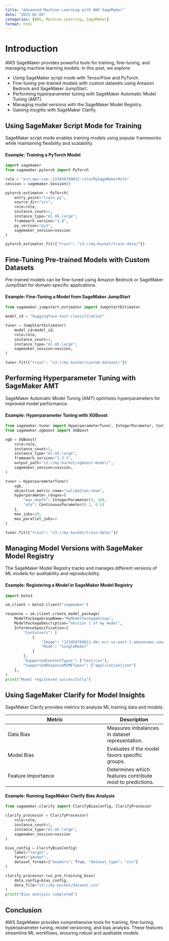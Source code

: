 ```yaml
---
title: "Advanced Machine Learning with AWS SageMaker"
date: "2025-02-04"
categories: [AWS, Machine Learning, SageMaker]
format: html
---
```


# Introduction
AWS SageMaker provides powerful tools for training, fine-tuning, and managing machine learning models. In this post, we explore:

- Using SageMaker script mode with TensorFlow and PyTorch.
- Fine-tuning pre-trained models with custom datasets using Amazon Bedrock and SageMaker JumpStart.
- Performing hyperparameter tuning with SageMaker Automatic Model Tuning (AMT).
- Managing model versions with the SageMaker Model Registry.
- Gaining insights with SageMaker Clarify.

## Using SageMaker Script Mode for Training
SageMaker script mode enables training models using popular frameworks while maintaining flexibility and scalability.

#### Example: Training a PyTorch Model
```python
import sagemaker
from sagemaker.pytorch import PyTorch

role = "arn:aws:iam::123456789012:role/MySageMakerRole"
session = sagemaker.Session()

pytorch_estimator = PyTorch(
    entry_point="train.py",
    source_dir="src",
    role=role,
    instance_count=1,
    instance_type="ml.m5.large",
    framework_version="1.8",
    py_version="py3",
    sagemaker_session=session
)

pytorch_estimator.fit({"train": "s3://my-bucket/train-data/"})
```

## Fine-Tuning Pre-trained Models with Custom Datasets
Pre-trained models can be fine-tuned using Amazon Bedrock or SageMaker JumpStart for domain-specific applications.

#### Example: Fine-Tuning a Model from SageMaker JumpStart
```python
from sagemaker.jumpstart.estimator import JumpStartEstimator

model_id = "huggingface-text-classification"

tuner = JumpStartEstimator(
    model_id=model_id,
    role=role,
    instance_count=1,
    instance_type="ml.m5.large",
    sagemaker_session=session,
)

tuner.fit({"train": "s3://my-bucket/custom-dataset/"})
```

## Performing Hyperparameter Tuning with SageMaker AMT
SageMaker Automatic Model Tuning (AMT) optimizes hyperparameters for improved model performance.

#### Example: Hyperparameter Tuning with XGBoost
```python
from sagemaker.tuner import HyperparameterTuner, IntegerParameter, ContinuousParameter
from sagemaker.xgboost import XGBoost

xgb = XGBoost(
    role=role,
    instance_count=1,
    instance_type="ml.m5.large",
    framework_version="1.3-1",
    output_path="s3://my-bucket/xgboost-model/",
    sagemaker_session=session,
)

tuner = HyperparameterTuner(
    xgb,
    objective_metric_name="validation:rmse",
    hyperparameter_ranges={
        "max_depth": IntegerParameter(3, 10),
        "eta": ContinuousParameter(0.1, 0.5)
    },
    max_jobs=10,
    max_parallel_jobs=2
)

tuner.fit({"train": "s3://my-bucket/train-data/"})
```

## Managing Model Versions with SageMaker Model Registry
The SageMaker Model Registry tracks and manages different versions of ML models for auditability and reproducibility.

#### Example: Registering a Model in SageMaker Model Registry
```python
import boto3

sm_client = boto3.client("sagemaker")

response = sm_client.create_model_package(
    ModelPackageGroupName="MyModelPackageGroup",
    ModelPackageDescription="Version 1 of my model",
    InferenceSpecification={
        "Containers": [
            {
                "Image": "123456789012.dkr.ecr.us-east-1.amazonaws.com/my-model:latest",
                "Mode": "SingleModel"
            }
        ],
        "SupportedContentTypes": ["text/csv"],
        "SupportedResponseMIMETypes": ["application/json"]
    },
)
print("Model registered successfully")
```

## Using SageMaker Clarify for Model Insights
SageMaker Clarify provides metrics to analyze ML training data and models.

| Metric                | Description |
|----------------------|-------------|
| Data Bias            | Measures imbalances in dataset representation. |
| Model Bias           | Evaluates if the model favors specific groups. |
| Feature Importance   | Determines which features contribute most to predictions. |

#### Example: Running SageMaker Clarify Bias Analysis
```python
from sagemaker.clarify import ClarifyBiasConfig, ClarifyProcessor

clarify_processor = ClarifyProcessor(
    role=role,
    instance_count=1,
    instance_type="ml.m5.large",
    sagemaker_session=session
)

bias_config = ClarifyBiasConfig(
    label="target",
    facet="gender",
    dataset_format={"headers": True, "dataset_type": "csv"}
)

clarify_processor.run_pre_training_bias(
    data_config=bias_config,
    data_file="s3://my-bucket/dataset.csv"
)
print("Bias analysis completed")
```

## Conclusion
AWS SageMaker provides comprehensive tools for training, fine-tuning, hyperparameter tuning, model versioning, and bias analysis. These features streamline ML workflows, ensuring robust and auditable models.

